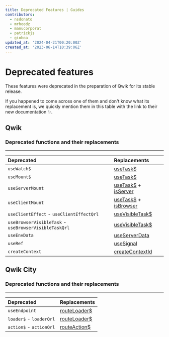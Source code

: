 ```yaml
---
title: Deprecated Features | Guides
contributors:
  - nsdonato
  - mrhoodz
  - manucorporat
  - patrickjs
  - gioboa
updated_at: '2024-04-21T00:20:00Z'
created_at: '2023-06-14T10:39:06Z'
---
```


# Deprecated features

These features were deprecated in the preparation of Qwik for its stable release.

If you happened to come across one of them and don't know what its replacement is, we quickly mention them in this table with the link to their new documentation ✨.

## Qwik

### Deprecated functions and their replacements

----

| Deprecated   | Replacements     |
| :-------- | :-------
| `useWatch$` | [useTask$](https://qwik.dev/docs/core/tasks/#usetask) |
| `useMount$` | [useTask$](https://qwik.dev/docs/core/tasks/#usetask) |
| `useServerMount` | [useTask$](https://qwik.dev/docs/core/tasks/#usetask) + [isServer](https://qwik.dev/docs/guides/qwik-nutshell/#isbrowser-&-isserver-conditionals)
| `useClientMount` | [useTask$](https://qwik.dev/docs/core/tasks/#usetask) + [isBrowser](https://qwik.dev/docs/guides/qwik-nutshell/#isbrowser-&-isserver-conditionals)
| `useClientEffect` - `useClientEffectQrl` | [useVisibleTask$](https://qwik.dev/docs/core/tasks/#usevisibletask) |
| `useBrowserVisibleTask` - `useBrowserVisibleTaskQrl` | [useVisibleTask$](https://qwik.dev/docs/core/tasks/#usevisibletask) |
| `useEnvData` | [useServerData](https://qwik.dev/api/qwik/#useserverdata) |
| `useRef` | [useSignal](https://qwik.dev/docs/core/state/#usesignal) |
| `createContext` | [createContextId](https://qwik.dev/docs/core/context/#createcontextid) |

## Qwik City

### Deprecated functions and their replacements
----

| Deprecated   | Replacements
| :-------- | :-------
| `useEndpoint ` | [routeLoader$](https://qwik.dev/docs/route-loader/#routeloader)
| `loader$` - `loaderQrl` | [routeLoader$](https://qwik.dev/docs/route-loader/#routeloader)
| `action$` - `actionQrl`  | [routeAction$](https://qwik.dev/docs/action/#routeaction)

